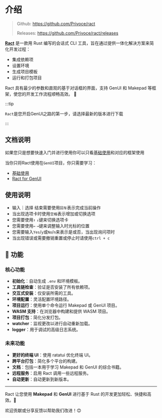 # 介绍

> Github: https://github.com/Privoce/ract
> 
> Releases: https://github.com/Privoce/ract/releases

[**Ract**](https://github.com/Privoce/ract)  是一款用 Rust 编写的会话式 CLI 工具，旨在通过提供一体化解决方案来简化开发过程：

- 集成依赖项
- 设置环境
- 生成项目模板
- 运行和打包项目

Ract 具有最少的参数和直观的基于对话框的界面，支持 GenUI 和 Makepad 等框架，使您的开发工作流程顺畅高效。 🚀

:::tip

`Ract`是您开启GenUI之路的第一步，请选择最新的版本进行下载

:::

## 文档说明

如果您只是想要快速入门并进行使用你可以只看[基础使用](zh/doc/tutorial/ract/common_commands)和对应的框架使用

当你只将Ract使用在`GenUI`项目，你只需要学习：
- [基础使用](/zh/doc/tutorial/ract/common_commands)
- [Ract for GenUI](/zh/doc/tutorial/ract/gen_ui)

## 使用说明

- 输入｜选择 结束需要使用`回车`表示完成当前操作
- 当出现选项卡时使用`空格`表示增加或切换选项
- 您需要使用`↑` `↓`键来切换选项卡
- 您需要使用`←` `→`键来调整输入时光标的位置
- 您需要输入`Yes`/`y`或`No`/`n`来表示是或否，当出现询问项时
- 当出现错误或需要撤销重置或停止时请使用`ctrl + c`

## 🎯 功能

### 核心功能

- **初始化**：自动生成 `.env` 和环境模板。
- **工具链检查**：验证是否安装了所有依赖项。
- **交互式安装**：仅安装所需的工具。
- **环境配置**：灵活配置环境路径。
- **项目运行**：使用单个命令运行 Makepad 或 GenUI 项目。
- **WASM 支持**：在浏览器中构建和提供 WASM 项目。
- **项目打包**：简化分发打包。
- **watcher**：监视更改以进行自动重新加载。
- **logger**：用于调试的高级日志系统。

### 未来功能

- **更好的终端 UI**：使用 ratatui 优化终端 UI。
- **跨平台打包**：简化多个平台的构建。
- **文档**：包括一本用于学习 Makepad 和 GenUI 的综合书籍。
- **远程服务**：启用 Ract 调用一些远程服务。
- **自动更新**：自动更新到新版本。
---

Ract 让您使用 **Makepad** 和 **GenUI** 进行基于 Rust 的开发更加轻松、快捷和高效。🎉

欢迎贡献或分享反馈以帮助我们改进！😊